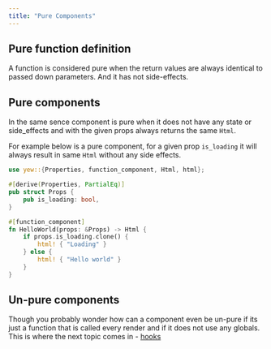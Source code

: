 ```yaml
---
title: "Pure Components"
---
```


## Pure function definition

A function is considered pure when the return values are always identical to passed down parameters. And it has not side-effects.

## Pure components

In the same sence component is pure when it does not have any state or side_effects and with the given props always returns the same `Html`.

For example below is a pure component, for a given prop `is_loading` it will always result in same `Html` without any side effects.

```rust
use yew::{Properties, function_component, Html, html};

#[derive(Properties, PartialEq)]
pub struct Props {
    pub is_loading: bool,
}

#[function_component]
fn HelloWorld(props: &Props) -> Html {
    if props.is_loading.clone() {
        html! { "Loading" }
    } else {
        html! { "Hello world" }
    }
}
```

## Un-pure components

Though you probably wonder how can a component even be un-pure if its just a function that is called every render and if it does not use any globals.
This is where the next topic comes in - [hooks](./hooks)

